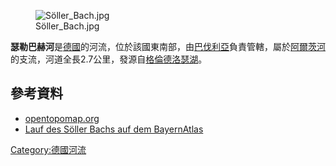 {{Coord|47.92384|N|12.44642|E|display=title}}
[[Image:Söller_Bach.jpg|right]]

'''瑟勒巴赫河'''是[[德國|德國]]的河流，位於該國東南部，由[[巴伐利亞|巴伐利亞]]負責管轄，屬於[[阿爾茨河|阿爾茨河]]的支流，河道全長2.7公里，發源自[[格倫德洛瑟湖_(巴伐利亞州)|格倫德洛瑟湖]]。

==參考資料==
* [https://opentopomap.org/#map=17/47.92471/12.44662 opentopomap.org] {{Wayback|url=https://opentopomap.org/#map=17/47.92471/12.44662 |date=20160623170954 }}
* [https://v.bayern.de/sDFgX Lauf des Söller Bachs auf dem BayernAtlas]

{{Germany-geo-stub}}
[[Category:德國河流|Category:德國河流]]